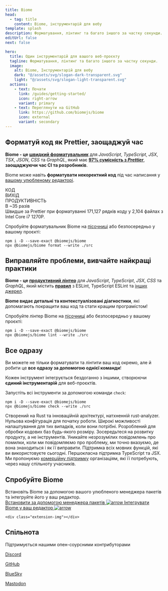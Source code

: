```yaml
---
title: Biome
head:
  - tag: title
    content: Biome, інструментарій для вебу
template: splash
description: Форматування, лінтинг та багато іншого за частку секунди.
editUrl: false
next: false

hero:
  title: Один інструментарій для вашого веб-проєкту
  tagline: Форматування, лінтинг та багато іншого за частку секунди.
  image:
    alt: Biome, Інструментарій для вебу
    dark: "@/assets/svg/slogan-dark-transparent.svg"
    light: "@/assets/svg/slogan-light-transparent.svg"
  actions:
    - text: Почати
      link: /guides/getting-started/
      icon: right-arrow
      variant: primary
    - text: Переглянути на GitHub
      link: https://github.com/biomejs/biome
      icon: external
      variant: secondary
---
```



<div class="gradient"></div>
<div class="grid"></div>

<div class="hero-code">
  <h2 class="head">Форматуй код як Prettier, заощаджуй час</h2>

  **Biome - це [швидкий форматувальник](https://github.com/biomejs/biome/tree/main/benchmark#formatting)** для _JavaScript_,
  _TypeScript_, _JSX_, _TSX_, _JSON_, _CSS_ та _GraphQL_, який має **[97% сумісність з
  _Prettier_](https://console.algora.io/challenges/prettier)**, **заощаджуючи час CI та розробників**.

  Biome може навіть **форматувати некоректний код** під час написання у [вашому улюбленому редакторі](/guides/integrate-in-editor/).

  <div class="linter format">
    <div class="inp">
      <span>КОД</span>
      <Inputf/>
    </div>
    <div class="out">
      <span>ВИХІД</span>
      <Outputf/>
    </div>
    <div class="perf-out">
      <span>ПРОДУКТИВНІСТЬ</span>
      <div class="bench-comp">
        <div class="bench">
          <div>
            <ProgressBarContainer
              client:visible
              data={[
                {duration: 0.41, label: "Biome", color: "MediumSeaGreen"},
                {duration: 14.35, label: "Prettier", color: "IndianRed"}
              ]}
            />
          </div>
        </div>
        <div class="perf-comp">
          <div class="comp">В ~35 разів</div>
          <div class="comp-des">
            Швидше за Prettier при форматуванні 171,127 рядків коду у 2,104 файлах з Intel Core i7
            1270P.
          </div>
        </div>
      </div>
    </div>
  </div>

  Спробуйте форматувальник Biome на [пісочниці](/playground/) або безпосередньо у вашому проєкті:

  ```shell
  npm i -D --save-exact @biomejs/biome
  npx @biomejs/biome format --write ./src
  ```

</div>

<div class="hero-code">
  <h2 class="head">Виправляйте проблеми, вивчайте найкращі практики</h2>

  **Biome - це [продуктивний лінтер](https://github.com/biomejs/biome/tree/main/benchmark#linting)** для _JavaScript_,
  _TypeScript_, _JSX_, _CSS_ та _GraphQL_, який містить **[<NumberOfRules/> правил](/linter/rules/)** з ESLint,
  TypeScript ESLint та [інших джерел](/linter/rules-sources/).

  **Biome видає детальні та контекстуалізовані діагностики**, які допомагають покращити ваш код та стати кращим
  програмістом!

  <LinterExample/>

  Спробуйте лінтер Biome на [пісочниці](/playground/) або безпосередньо у вашому проєкті:

  ```shell
  npm i -D --save-exact @biomejs/biome
  npx @biomejs/biome lint --write ./src
  ```

</div>

<div class="hero-code">
  <h2 class="head">Все одразу</h2>

  Ви можете не тільки форматувати та лінтити ваш код окремо, але й робити це **все одразу за допомогою однієї команди**!

  Кожен інструмент інтегрується бездоганно з іншими, створюючи **єдиний інструментарій** для веб-проєктів.

  Запустіть всі інструменти за допомогою команди `check`:

  ```shell
  npm i -D --save-exact @biomejs/biome
  npx @biomejs/biome check --write ./src
  ```

</div>

<div class="card-cnt">

  <CardGrid>
    <Card title="Швидкий" icon="rocket">
      Створений на Rust та інноваційній архітектурі, натхненній rust-analyzer.
    </Card>
    <Card title="Простий" icon="pencil">
      Нульова конфігурація для початку роботи. Широкі можливості налаштування для
      тих випадків, коли вони потрібні.
    </Card>
    <Card title="Масштабований" icon="random">
      Розроблений для обробки кодових баз будь-якого розміру. Зосередьтеся на розвитку продукту, а не інструментів.
    </Card>
    <Card title="Дієвий та Інформативний" icon="information">
      Уникайте незрозумілих повідомлень про помилки, коли ми повідомляємо про проблему, ми точно вказуємо, де вона знаходиться і як її виправити.
    </Card>
    <Card title="З усіма необхідними функціями" icon="add-document">
      Підтримка всіх мовних функцій, які ви використовуєте сьогодні. Першокласна підтримка TypeScript та JSX.
    </Card>
    <Card title="Підтримка для підприємств" icon="phone">
      Ми пропонуємо <a href="/enterprise/">комерційну підтримку</a> організаціям, які її потребують, через нашу спільноту учасників.
    </Card>
  </CardGrid>

</div>
<div class="installation-body">
  <div class="installation">
    <div class="installation-left">
      <h2 class="head">Спробуйте Biome</h2>
      <div class="installation-description">
        Встановіть Biome за допомогою вашого улюбленого менеджера пакетів та інтегруйте його у ваш редактор.
      </div>
      <a class="installation-biome" href="/guides/getting-started/#installation">
        Встановити за допомогою менеджера пакетів
        <Image src={arrow} alt="arrow"/>
      </a>
      <a
        href="/guides/integrate-in-editor/"
        class="installation-extension"
      >
        Інтегрувати Biome у ваш редактор
        <Image src={arrow} alt="arrow"/>
      </a>
    </div>

    <div class="extension-img"></div>

  </div>

</div>

<AwardBanner />

<div class="community">
  <div class="community-grid"></div>
  <h2 class="head">Спільнота</h2>
  <div class="community-connect">
    <div class="community-description">
      Підтримується нашими опен-соурсними контрибуторами
    </div>
    <div class="community-links">
      <a href="https://biomejs.dev/chat" class="discord">
        <Icon name="discord" />
        <p>Discord</p>
      </a>
      <a href="https://github.com/biomejs/biome" class="github">
        <Icon name="github" />
        <p>GitHub</p>
      </a>
      <a href="https://bsky.app/profile/biomejs.dev" class="blueSky">
        <Icon name="blueSky" />
        <p>BlueSky</p>
      </a>
      <a href="https://fosstodon.org/@biomejs" class="mastodon">
        <Icon name="mastodon" />
        <p>Mastodon</p>
      </a>
    </div>
  </div>
  <div class="connect">
    <Community />
  </div>
</div>

<Sponsors title="Спонсори" />

<Netlify />
